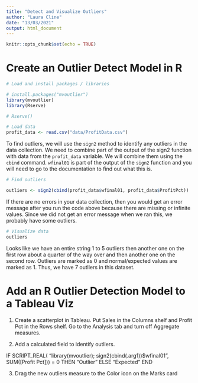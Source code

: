 ```yaml
---
title: "Detect and Visualize Outliers"
author: "Laura Cline"
date: "13/03/2021"
output: html_document
---
```


```r
knitr::opts_chunk$set(echo = TRUE)
```

# Create an Outlier Detect Model in R 

```r
# Load and install packages / libraries 

# install.packages("mvoutlier")
library(mvoutlier)
library(Rserve)

# Rserve()
```

```r
# Load data
profit_data <- read.csv("data/ProfitData.csv")
```


To find outliers, we will use the `sign2` method to identify any outliers in the data collection. We need to combine part of the output of the sign2 function with data from the `profit_data` variable. We will combine them using the `cbind` command. `wfinal01` is part of the output of the `sign2` function and you will need to go to the documentation to find out what this is. 


```r
# Find outliers

outliers <- sign2(cbind(profit_data$wfinal01, profit_data$ProfitPct))
```

If there are no errors in your data collection, then you would get an error message after you run the code above because there are missing or infinite values. Since we did not get an error message when we ran this, we probably have some outliers. 

```r
# Visualize data 
outliers
```

Looks like we have an entire string 1 to 5 outliers then another one on the first row about a quarter of the way over and then another one on the second row. Outliers are marked as 0 and normal/expected values are marked as 1. Thus, we have 7 outliers in this dataset. 

# Add an R Outlier Detection Model to a Tableau Viz

1. Create a scatterplot in Tableau. Put Sales in the Columns shelf and Profit Pct in the Rows shelf. Go to the Analysis tab and turn off Aggregate measures. 

2. Add a calculated field to identify outliers. 

IF SCRIPT_REAL(
"library(mvoutlier);
sign2(cbind(.arg1))$wfinal01",
SUM([Profit Pct])) = 0
THEN "Outlier"
ELSE "Expected"
END

3. Drag the new outliers measure to the Color icon on the Marks card 
